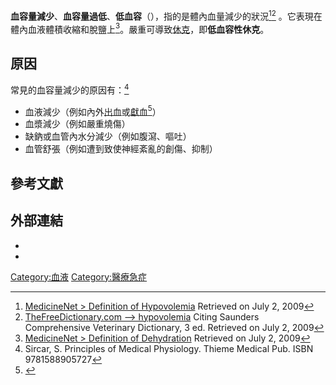 {{noteTA|G1=ME}}
{{medical}}
{{Infobox disease
 | Name            = 血容量減少
 | Image           =
 | Caption         =
 | DiseasesDB      =
 | ICD10           = {{ICD10|E|86||e|70}}, {{ICD10|R|57|1|r|50}}, {{ICD10|T|81|1|t|80}}  
 | ICD9            = {{ICD9|276.52}}
 | ICDO            =
 | OMIM            =
 | MedlinePlus     = 000167
 | eMedicineSubj   =
 | eMedicineTopic  =
 | MeshID          = D020896
}}

'''血容量減少'''、'''血容量過低'''、'''低血容'''（{{lang-en|Hypovolemia}}），指的是體內血量減少的狀況<ref>[http://www.medterms.com/script/main/art.asp?articlekey=3871 MedicineNet > Definition of Hypovolemia] {{Wayback|url=http://www.medterms.com/script/main/art.asp?articlekey=3871 |date=20140123013022 }} Retrieved on July 2, 2009</ref><ref>[http://medical-dictionary.thefreedictionary.com/hypovolemia TheFreeDictionary.com --> hypovolemia] {{Wayback|url=http://medical-dictionary.thefreedictionary.com/hypovolemia |date=20180831072015 }} Citing Saunders Comprehensive Veterinary Dictionary, 3 ed. Retrieved on July 2, 2009</ref> 。它表現在體內血液體積收縮和脫鹽上<ref>[http://www.medterms.com/script/main/art.asp?articlekey=2933 MedicineNet > Definition of Dehydration] {{Wayback|url=http://www.medterms.com/script/main/art.asp?articlekey=2933 |date=20131106025259 }} Retrieved on July 2, 2009</ref>。嚴重可導致[[休克|休克]]，即'''低血容性休克'''。

==原因==
常見的血容量減少的原因有：<ref>Sircar, S. Principles of Medical Physiology. Thieme Medical Pub. ISBN 9781588905727</ref>
* 血液減少（例如內外[[出血|出血]]或[[獻血|獻血]]<ref>{{cite journal |author=Danic B, Gouézec H, Bigant E, Thomas T |title=[Incidents of blood donation] |language=fr |journal=Transfus Clin Biol |volume=12 |issue=2 |pages=153–9 |date=June 2005 |pmid=15894504 |doi=10.1016/j.tracli.2005.04.003 |url=}}</ref>）
* 血漿減少（例如嚴重燒傷）
* 缺鈉或血管內水分減少（例如腹瀉、嘔吐）
* 血管舒張（例如遭到致使神經紊亂的創傷、{{le|血管舒縮中樞|Vasomotor center}}抑制）

==參考文獻==
{{Reflist}}

==外部連結==
* {{CrispThesaurus|00004050}}
* {{DiseasesDB|29217}}

{{水電解質失衡與酸鹼失衡}}

[[Category:血液|Category:血液]]
[[Category:醫療急症|Category:醫療急症]]
{{med-stub}}